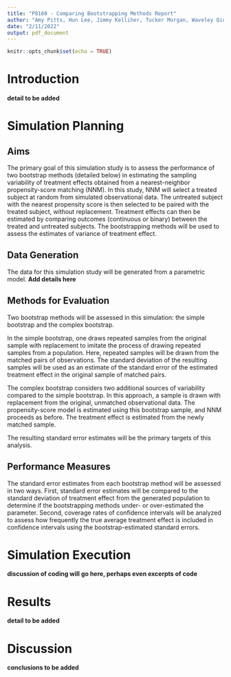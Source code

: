 ```yaml
---
title: "P8160 - Comparing Bootstrapping Methods Report"
author: "Amy Pitts, Hun Lee, Jimmy Kelliher, Tucker Morgan, Waveley Qiu"
date: "2/11/2022"
output: pdf_document
---
```


```r
knitr::opts_chunk$set(echo = TRUE)
```

# Introduction

**detail to be added**

# Simulation Planning

## Aims

The primary goal of this simulation study is to assess the performance of two bootstrap methods (detailed below) in estimating the sampling variability of treatment effects obtained from a nearest-neighbor propensity-score matching (NNM). In this study, NNM will select a treated subject at random from simulated observational data. The untreated subject with the nearest propensity score is then selected to be paired with the treated subject, without replacement. Treatment effects can then be estimated by comparing outcomes (continuous or binary) between the treated and untreated subjects. The bootstrapping methods will be used to assess the estimates of variance of treatment effect.

## Data Generation

The data for this simulation study will be generated from a parametric model. **Add details here**

## Methods for Evaluation

Two bootstrap methods will be assessed in this simulation: the simple bootstrap and the complex bootstrap.

In the simple bootstrap, one draws repeated samples from the original sample with replacement to imitate the process of drawing repeated samples from a population. Here, repeated samples will be drawn from the matched pairs of observations. The standard deviation of the resulting samples will be used as an estimate of the standard error of the estimated treatment effect in the original sample of matched pairs.

The complex bootstrap considers two additional sources of variability compared to the simple bootstrap. In this approach, a sample is drawn with replacement from the original, unmatched observational data. The propensity-score model is estimated using this bootstrap sample, and NNM proceeds as before. The treatment effect is estimated from the newly matched sample.

The resulting standard error estimates will be the primary targets of this analysis.

## Performance Measures

The standard error estimates from each bootstrap method will be assessed in two ways. First, standard error estimates will be compared to the standard deviation of treatment effect from the generated population to determine if the bootstrapping methods under- or over-estimated the parameter. Second, coverage rates of confidence intervals will be analyzed to assess how frequently the true average treatment effect is included in confidence intervals using the bootstrap-estimated standard errors.

# Simulation Execution

**discussion of coding will go here, perhaps even excerpts of code**

# Results

**detail to be added**

# Discussion

**conclusions to be added**
